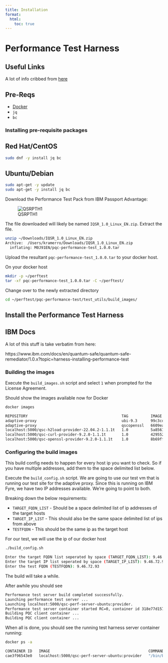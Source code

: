 ```yaml
---
title: Installation
format: 
  html:
    toc: true
---
```


# Performance Test Harness

::: {.callout-note}

## Useful Links

A lot of info cribbed from [here](https://www.ibm.com/docs/en/quantum-safe/quantum-safe-remediator/1.0.x?topic=harness-installing-performance-test)

:::

## Pre-Reqs

- [Docker](https://docs.docker.com/engine/install/) 
- `jq`
- `bc`

### Installing pre-requisite packages

::: {.panel-tabset}

## Red Hat/CentOS

```bash
sudo dnf -y install jq bc
```
## Ubuntu/Debian

```bash
sudo apt-get -y update
sudo apt-get -y install jq bc
```
:::

Download the Performance Test Pack from IBM Passport Advantage:

![QSRPTH1](/images/QSRPTH1.png)

The file downloaded will likely be named `IQSR_1.0_Linux_EN.zip`. Extract the file.

```zsh
unzip ~/Downloads/IQSR_1.0_Linux_EN.zip
Archive:  /Users/kramerro/Downloads/IQSR_1.0_Linux_EN.zip
  inflating: M0J91EN/pqc-performance-test_1.0.0.tar
```

Upload the resultant `pqc-performance-test_1.0.0.tar` to your docker host.

On your docker host

```bash
mkdir -p ~/perftest
tar -xf pqc-performance-test_1.0.0.tar -C ~/perftest/

```

Change over to the newly extracted directory

```bash
cd ~/perftest/pqc-performance-test/test_utils/build_images/
```

## Install the Performance Test Harness

::: {.callout-note}

## IBM Docs

A lot of this stuff is take verbatim from here:

https://www.ibm.com/docs/en/quantum-safe/quantum-safe-remediator/1.0.x?topic=harness-installing-performance-test

:::

### Building the images

Execute the `build_images.sh` script and select `1` when prompted for the License Agreement.

Should show the images available now for Docker

```bash
docker images

REPOSITORY                                          TAG          IMAGE ID       CREATED         SIZE
adaptive-proxy                                      ubi-9.3      99c3cd5ad80f   2 months ago    277MB
adaptive-proxy                                      qscopenssl   6609ea524cdf   2 months ago    282MB
localhost:5000/qsc-h2load-provider-22.04.2-1.1.1t   1.0          5a856162a800   8 months ago    427MB
localhost:5000/qsc-curl-provider-9.2.0-1.1.1t       1.0          429552679bba   8 months ago    70.3MB
localhost:5000/qsc-openssl-provider-9.2.0-1.1.1t    1.0          8b69ff2c49da   8 months ago    77MB
```

### Configuring the build images

::: {.callout-note}
This build config needs to happen for every host ip you want to check. So if you have multiple addresses, add them to the space delimited list below.
:::

Execute the `build_config.sh` script. We are going to use our test vm that is running our test site for the adaptive proxy.
Since this is running on IBM Fyre, we have two IP addresses available. We're going to point to both.

Breaking down the below requirements:

- `TARGET_FQDN_LIST` - Should be a space delimited list of ip addresses of the target hosts
- `TARGET_IP_LIST` - This should also be the same space delimited list of ips from above 
- `TESTFQDN` - This should be the same ip as the target host

For our test, we will use the ip of our docker host

```bash
./build_config.sh

Enter the target FQDN list seperated by space (TARGET_FQDN_LIST): 9.46.72.93
Enter the target IP list seperated by space (TARGET_IP_LIST): 9.46.72.93
Enter the test FQDN (TESTFQDN): 9.46.72.93
```

The build will take a while.

After awhile you should see

```bash
Performance test server build completed successfully.
Launching performance test server ...
Launching localhost:5000/qsc-perf-server-ubuntu:provider.
Performance test server container started RC=0, container id 318e77d157114d84915654f86cc8c3a225c689e9983bb9d38fbc6b5cbdefc22d.
Building PQC client container ...
Building PQC client container ...
```

When all is done, you should see the running test harness server container running:

```bash
docker ps -a

CONTAINER ID   IMAGE                                            COMMAND                  CREATED          STATUS                    PORTS                                                                                                  NAMES
cae3f96543e0   localhost:5000/qsc-perf-server-ubuntu:provider   "/bin/bash /opt/ngin…"   29 seconds ago   Up 5 seconds              0.0.0.0:9100-9563->9100-9563/tcp, 0.0.0.0:9080->80/tcp, 0.0.0.0:9043->443/tcp                          qsc-perf-server

```


